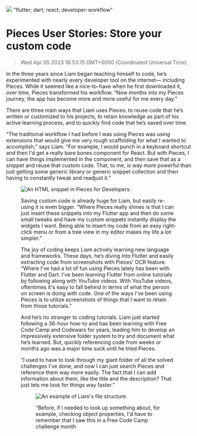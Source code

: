 ![](https://uploads-ssl.webflow.com/6143afec68f555387049efb3/62ed5e638ef1085a2718a62a_liam_blog.png)
"flutter; dart; react; developer-workflow"
# Pieces User Stories: Store your custom code
> Wed Apr 05 2023 16:53:15 GMT+0000 (Coordinated Universal Time)
<p id="">In the three years since Liam began teaching himself to code, he’s experimented with nearly every developer tool on the internet— including Pieces. While it seemed like a nice-to-have when he first downloaded it, over time, Pieces transformed his workflow. “Now months into my Pieces journey, the app has become more and more useful for me every day.”<p.new.line><p id="">There are three main ways that Liam uses Pieces: to reuse code that he’s written or customized to his projects, to retain knowledge as part of his active learning process, and to quickly find code that he’s saved over time.<p.new.line><p id="">“The traditional workflow I had before I was using Pieces was using extensions that would give me very rough scaffolding for what I wanted to accomplish,” says Liam. “For example, I would punch in a keyboard shortcut and then I'd get a really bare bones component for React. But with Pieces, I can have things implemented in the component, and then save that as a snippet and reuse that custom code. That, to me, is way more powerful than just getting some generic library or generic snippet collection and then having to constantly tweak and readjust it.”<p.new.line><figure id="" class="w-richtext-figure-type-image w-richtext-align-center" data-rt-type="image" data-rt-align="center"><div id=""><img src="https://uploads-ssl.webflow.com/6143afec68f555387049efb3/62eadecbdbba21418224de5d_Screen%20Shot%202022-08-03%20at%2016.44.14.png" loading="lazy" id="" width="auto" height="auto" alt="An HTML snippet in Pieces for Developers."><div.new.line><figure.new.line><p id="">Saving custom code is already huge for Liam, but easily re-using it is even bigger. “Where Pieces really shines is that I can just insert these snippets into my Flutter app and then do some small tweaks and have my custom snippets instantly display the widgets I want. Being able to insert my code from an easy right-click menu or from a tree view in my editor makes my life a lot simpler.”<p.new.line><p id="">The joy of coding keeps Liam actively learning new language and frameworks. These days, he’s diving into Flutter and easily extracting code from screenshots with Pieces’ OCR feature. “Where I've had a lot of fun using Pieces lately has been with Flutter and Dart. I've been learning Flutter from online tutorials by following along with YouTube videos. With YouTube videos, oftentimes it's easy to fall behind in terms of what the person on screen is doing with code. One of the ways I've been using Pieces is to utilize screenshots of things that I want to retain from those tutorials.”<p.new.line><p id="">And he’s no stranger to coding tutorials. Liam just started following a 36-hour how-to and has been learning with Free Code Camp and Codewars for years, leading him to develop an impressively extensive folder system to try and document what he’s learned. But, quickly referencing code from weeks or months ago was a major time suck until he tried Pieces.<p.new.line><p id="">“I used to have to look through my giant folder of all the solved challenges I've done, and now I can just search Pieces and reference them way more easily. The fact that I can add information about them, like the title and the description? That just lets me look for things way faster.”<p.new.line><figure id="" class="w-richtext-figure-type-image w-richtext-align-center" data-rt-type="image" data-rt-align="center"><div id=""><img src="https://uploads-ssl.webflow.com/6143afec68f555387049efb3/62eadca3ba0f77d65272e4b7_Screen%20Shot%202022-07-26%20at%2014.04.35.png" loading="lazy" id="" width="auto" height="auto" alt="An example of Liam's file structure."><div.new.line><figure.new.line><p id="">“Before, if I needed to look up something about, for example, checking object properties, I'd have to remember that I saw this in a Free Code Camp challenge month
